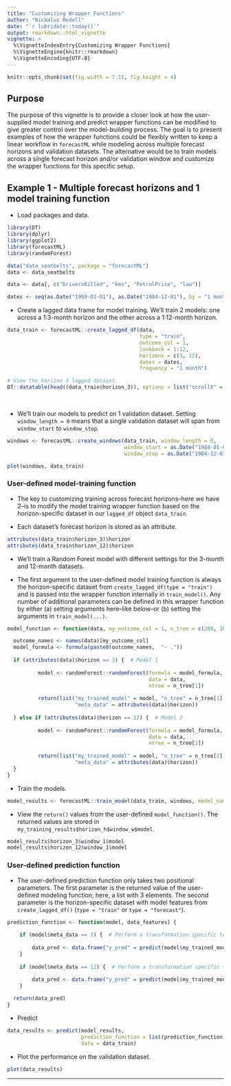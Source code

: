 ---
title: "Customizing Wrapper Functions"
author: "Nickalus Redell"
date: "`r lubridate::today()`"
output: rmarkdown::html_vignette
vignette: >
  %\VignetteIndexEntry{Customizing Wrapper Functions}
  %\VignetteEngine{knitr::rmarkdown}
  %\VignetteEncoding{UTF-8}
---

```{r, include = FALSE}
knitr::opts_chunk$set(fig.width = 7.15, fig.height = 4)
```

## Purpose

The purpose of this vignette is to provide a closer look at how the user-supplied model training and 
predict wrapper functions can be modified to give greater control over the model-building process. 
The goal is to present examples of how the wrapper functions could be flexibly written to keep a linear workflow in 
`forecastML` while modeling across multiple forecast horizons and validation datasets. The alternative would be to 
train models across a single forecast horizon and/or validation window and customize the wrapper functions 
for this specific setup.

## Example 1 - Multiple forecast horizons and 1 model training function

* Load packages and data.

```{r, message = FALSE, warning = FALSE}
library(DT)
library(dplyr)
library(ggplot2)
library(forecastML)
library(randomForest)

data("data_seatbelts", package = "forecastML")
data <- data_seatbelts

data <- data[, c("DriversKilled", "kms", "PetrolPrice", "law")]

dates <- seq(as.Date("1969-01-01"), as.Date("1984-12-01"), by = "1 month")
```


* Create a lagged data frame for model training. We'll train 2 models: one across a 1:3-month 
horizon and the other across a 1:12-month horizon.

```{r}
data_train <- forecastML::create_lagged_df(data,
                                           type = "train",
                                           outcome_col = 1, 
                                           lookback = 1:12,
                                           horizons = c(3, 12),
                                           dates = dates,
                                           frequency = "1 month")

# View the horizon 3 lagged dataset.
DT::datatable(head((data_train$horizon_3)), options = list("scrollX" = TRUE))
```

<br>

* We'll train our models to predict on 1 validation dataset. Setting `window_length = 0` means that a 
single validation dataset will span from `window_start` to `window_stop`.

```{r}
windows <- forecastML::create_windows(data_train, window_length = 0, 
                                      window_start = as.Date("1984-01-01"),
                                      window_stop = as.Date("1984-12-01"))

plot(windows, data_train)
```

### User-defined model-training function

* The key to customizing training across forecast horizons--here we have 2--is to modify 
the model training wrapper function based on the horizon-specific dataset in our `lagged_df` object 
`data_train`.

* Each dataset's forecast horizon is stored as an attribute.

```{r}
attributes(data_train$horizon_3)$horizon
attributes(data_train$horizon_12)$horizon
```

* We'll train a Random Forest model with different settings for the 3-month and 12-month datasets.

* The first argument to the user-defined model training function is always the horizon-specific 
dataset from `create_lagged_df(type = "train")` and is passed into the wrapper function internally 
in `train_model()`. Any number of additional parameters can be defined in this 
wrapper function by either (a) setting arguments here--like below--or (b) setting the arguments in 
`train_model(...)`.

```{r}
model_function <- function(data, my_outcome_col = 1, n_tree = c(200, 100)) {

  outcome_names <- names(data)[my_outcome_col]
  model_formula <- formula(paste0(outcome_names,  "~ ."))
  
  if (attributes(data)$horizon == 3) {  # Model 1
    
          model <- randomForest::randomForest(formula = model_formula, 
                                              data = data, 
                                              ntree = n_tree[1])
          
          return(list("my_trained_model" = model, "n_tree" = n_tree[1], 
                      "meta_data" = attributes(data)$horizon))
      
  } else if (attributes(data)$horizon == 12) {  # Model 2
    
          model <- randomForest::randomForest(formula = model_formula, 
                                              data = data, 
                                              ntree = n_tree[2])
          
          return(list("my_trained_model" = model, "n_tree" = n_tree[2],
                      "meta_data" = attributes(data)$horizon))
  }
}
```


* Train the models.

```{r}
model_results <- forecastML::train_model(data_train, windows, model_name = "RF", model_function)
```


* View the `return()` values from the user-defined `model_function()`. The returned values are stored in 
`my_training_results$horizon_h$window_w$model`.

```{r}
model_results$horizon_3$window_1$model
model_results$horizon_12$window_1$model
```

### User-defined prediction function

* The user-defined prediction function only takes two positional parameters. The first parameter 
is the returned value of the user-defined modeling function; here, a list with 3 elements. The second parameter is the horizon-specific dataset with model features from `create_lagged_df()` (`type = "train"` or `type = "forecast"`).

```{r}
prediction_function <- function(model, data_features) {
  
    if (model$meta_data == 3) {  # Perform a transformation specific to model 1.
      
        data_pred <- data.frame("y_pred" = predict(model$my_trained_model, data_features))
    }
  
    if (model$meta_data == 12) {  # Perform a transformation specific to model 2.
      
        data_pred <- data.frame("y_pred" = predict(model$my_trained_model, data_features))
    }

  return(data_pred)
}
```


* Predict

```{r}
data_results <- predict(model_results,
                        prediction_function = list(prediction_function),
                        data = data_train)
```


* Plot the performance on the validation dataset.

```{r}
plot(data_results)
```

***
